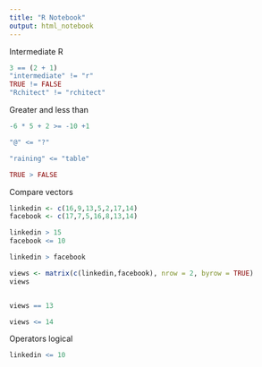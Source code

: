 ```yaml
---
title: "R Notebook"
output: html_notebook
---
```


Intermediate R
```r

3 == (2 + 1)
"intermediate" != "r"
TRUE != FALSE
"Rchitect" != "rchitect"

```
Greater and less than
```r
-6 * 5 + 2 >= -10 +1 

"@" <= "?"

"raining" <= "table"

TRUE > FALSE

```
Compare vectors
```r
linkedin <- c(16,9,13,5,2,17,14)
facebook <- c(17,7,5,16,8,13,14)

linkedin > 15
facebook <= 10

linkedin > facebook

views <- matrix(c(linkedin,facebook), nrow = 2, byrow = TRUE)
views


views == 13

views <= 14

```
Operators logical 
```r

linkedin <= 10

```



